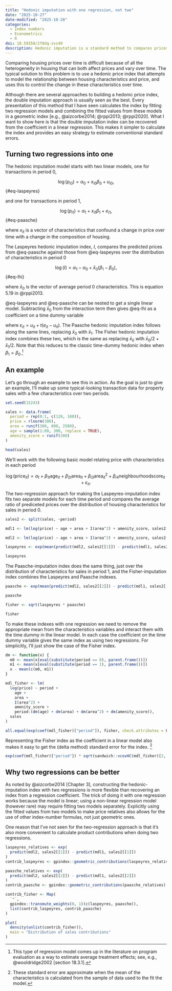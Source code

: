 ```yaml
---
title: "Hedonic imputation with one regression, not two"
date: "2025-10-27"
date-modified: "2025-10-28"
categories:
  - Index numbers
  - Econometrics
  - R
doi: 10.59350/2f0dq-zvs49
description: Hedonic imputation is a standard method to compares prices over time when the composition of products also changes. In all cases I've seenm, the method is implemented by using the fitted values from two regression models. I show how it can be done with one regression.
---
```


Comparing housing prices over time is difficult because of all the heterogeneity in housing that can both affect prices and vary over time. The typical solution to this problem is to use a hedonic price index that attempts to model the relationship between housing characteristics and price, and uses this to control the change in these characteristics over time.

Although there are several approaches to building a hedonic price index, the double imputation approach is usually seen as the best. Every presentation of this method that I have seen calculates the index by fitting two regression models and combining the fitted values from these models in a geometric index [e.g., @aizcorbe2014; @rppi2013; @rppi2020]. What I want to show here is that the double imputation index can be recovered from the coefficient in a linear regression. This makes it simpler to calculate the index and provides an easy strategy to estimate conventional standard errors.

## Turning two regressions into one

The hedonic imputation model starts with two linear models, one for transactions in period 0,

$$
\log(p_{i0}) = \alpha_{0} + x_{i0} \beta_{0} + u_{i0},
$$ {#eq-laspeyres}

and one for transactions in period 1,

$$
\log(p_{i1}) = \alpha_{1} + x_{i1} \beta_{1} + e_{i1},
$$ {#eq-paasche}

where $x_{it}$ is a vector of characteristics that confound a change in price over time with a change in the composition of housing.

The Laspeyres hedonic imputation index, $I$, compares the predicted prices from @eq-paasche against those from @eq-laspeyres over the distribution of characteristics in period 0

$$
\log(I) = \alpha_{1} - \alpha_{0} + \bar{x}_{0} (\beta_{1} - \beta_{0}),
$$ {#eq-lhi}

where $\bar{x}_{0}$ is the vector of average period 0 characteristics. This is equation 5.19 in @rppi2013.

@eq-laspeyres and @eq-paasche can be nested to get a single linear model. Subtracting $\bar{x}_{0}$ from the interaction term then gives @eq-lhi as a coefficient on a time dummy variable

```{=latex}
\begin{align}
\log(p_{it}) &= \alpha_{0} + x_{it} \beta_{0} + t (\alpha_{1} - \alpha_{0} + x_{it} (\beta_{1} - \beta_{0})) + u_{it} + t(e_{it} - u_{it})\\

&= \alpha_{0} + t \log(I) + x_{it} \beta_{0} + t (x_{it} - \bar{x}_{0}) (\beta_{1} - \beta_{0}) + \varepsilon_{it},
\end{align}
```

where $\varepsilon_{it} = u_{it} + t(e_{it} - u_{it})$. The Paasche hedonic imputation index follows along the same lines, replacing $\bar{x}_{0}$ with $\bar{x}_{1}$. The Fisher hedonic imputation index combines these two, which is the same as replacing $\bar{x}_{0}$ with $\bar{x}_{0} / 2 + \bar{x}_{1} / 2$. Note that this reduces to the classic time-dummy hedonic index when $\beta_{1} = \beta_{0}$.[^1]

[^1]: This type of regression model comes up in the literature on program evaluation as a way to estimate average treatment effects; see, e.g., @wooldridge2002 [section 18.3.1].

## An example

Let's go through an example to see this in action. As the goal is just to give an example, I'll make up some typical-looking transaction data for property sales with a few characteristics over two periods.

```r
set.seed(15243)

sales <- data.frame(
  period = rep(0:1, c(120, 180)),
  price = rlnorm(300),
  area = runif(300, 800, 2500),
  age = sample(1:80, 300, replace = TRUE),
  amenity_score = runif(300)
)

head(sales)
```

We'll work with the following basic model relating price with characteristics in each period

$$
\log(\text{price}_{it}) = \alpha_{t} + \beta_{1t}\text{age}_{it} + \beta_{2t}\text{area}_{it} + \beta_{i3}\text{area}_{it}^2 + \beta_{i4}\text{neighbourhoodscore}_{it} + \varepsilon_{it}.
$$

The two-regression approach for making the Laspeyres-imputation index fits two separate models for each time period and compares the average ratio of prediceted prices over the distribution of housing characteristics for sales in period 0.

```r
sales2 <- split(sales, ~period)

mdl1 <- lm(log(price) ~ age + area + I(area^2) + amenity_score, sales2[[1]])

mdl2 <- lm(log(price) ~ age + area + I(area^2) + amenity_score, sales2[[2]])

laspeyres <- exp(mean(predict(mdl2, sales2[[1]]) - predict(mdl1, sales2[[1]])))

laspeyres
```

The Paasche-imputation index does the same thing, just over the distribution of characteristics for sales in period 1, and the Fisher-imputation index combines the Laspeyres and Paasche indexes.

```r
paasche <- exp(mean(predict(mdl2, sales2[[2]]) - predict(mdl1, sales2[[2]])))

paasche

fisher <- sqrt(laspeyres * paasche)

fisher
```

To make these indexes with one regression we need to remove the appropriate mean from the characteristics variables and interact them with the time dummy in the linear model. In each case the coefficient on the time dummy variable gives the same index as using two regressions. For simplicitly, I'll just show the case of the Fisher index.

```r
dm <- function(x) {
  m0 <- mean(x[eval(substitute(period == 0), parent.frame())])
  m1 <- mean(x[eval(substitute(period == 1), parent.frame())])
  x - mean(c(m0, m1))
}

mdl_fisher <- lm(
  log(price) ~ period +
    age +
    area +
    I(area^2) +
    amenity_score +
    period:(dm(age) + dm(area) + dm(area^2) + dm(amenity_score)),
  sales
)

all.equal(exp(coef(mdl_fisher)["period"]), fisher, check.attributes = FALSE)
```

Representing the Fisher index as the coefficient in a linear model also makes it easy to get the (delta method) standard error for the index. [^2]

```r
exp(coef(mdl_fisher)["period"]) * sqrt(sandwich::vcovHC(mdl_fisher)[2, 2])
```

[^2]: These standard error are approximate when the mean of the characteristics is calculated from the sample of data used to the fit the model.

## Why two regressions can be better

As noted by @aizcorbe2014[Chapter 3], constructing the hedonic-imputation index with two regressions is more flexible than recovering an index from a regression coefficient. The trick of doing it with one regression works because the model is linear; using a non-linear regression model (however rare) may require fitting two models separately. Explicitly using the fitted values from two models to make price relatives also allows for the use of other index-number formulas, not just geometric ones.

One reason that I've not seen for the two-regression approach is that it's also more convenient to calculate product contributions when doing two regressions.

```r
laspeyres_relatives <- exp(
  predict(mdl2, sales2[[1]]) - predict(mdl1, sales2[[1]])
)
contrib_laspeyres <- gpindex::geometric_contributions(laspeyres_relatives)

paasche_relatives <- exp(
  predict(mdl2, sales2[[2]]) - predict(mdl1, sales2[[2]])
)
contrib_paasche <- gpindex::geometric_contributions(paasche_relatives)

contrib_fisher <- Map(
  `*`,
  gpindex::transmute_weights(0, 1)(c(laspeyres, paasche)),
  list(contrib_laspeyres, contrib_paasche)
)

plot(
  density(unlist(contrib_fisher)),
  main = "Distribution of sales contributions"
)
```
